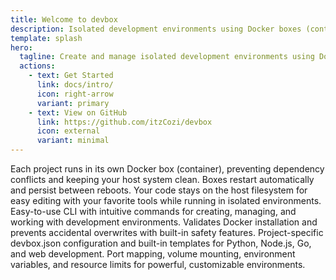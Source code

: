 ```yaml
---
title: Welcome to devbox
description: Isolated development environments using Docker boxes (containers) on Debian/Ubuntu Linux
template: splash
hero:
  tagline: Create and manage isolated development environments using Docker with ease.
  actions:
    - text: Get Started
      link: docs/intro/
      icon: right-arrow
      variant: primary
    - text: View on GitHub
      link: https://github.com/itzCozi/devbox
      icon: external
      variant: minimal
---
```



<CardGrid>
  <Card title="Isolated Environments" icon="laptop">
  Each project runs in its own Docker box (container), preventing dependency conflicts and keeping your host system clean. Boxes restart automatically and persist between reboots.
  </Card>
  <Card title="Host File Access" icon="document">
    Your code stays on the host filesystem for easy editing with your favorite tools while running in isolated environments.
  </Card>
  <Card title="Simple Commands" icon="rocket">
    Easy-to-use CLI with intuitive commands for creating, managing, and working with development environments.
  </Card>
  <Card title="Safety Checks" icon="approve-check">
    Validates Docker installation and prevents accidental overwrites with built-in safety features.
  </Card>
  <Card title="Templates & Configuration" icon="open-book">
    Project-specific devbox.json configuration and built-in templates for Python, Node.js, Go, and web development.
  </Card>
  <Card title="Advanced Docker Features" icon="setting">
    Port mapping, volume mounting, environment variables, and resource limits for powerful, customizable environments.
  </Card>
</CardGrid>
